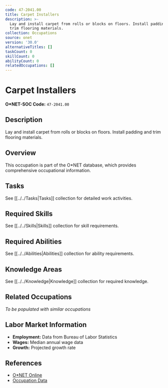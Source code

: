 ```yaml
---
code: 47-2041.00
title: Carpet Installers
description: >-
  Lay and install carpet from rolls or blocks on floors. Install padding and
  trim flooring materials.
collection: Occupations
source: onet
version: '30.0'
alternativeTitles: []
taskCount: 0
skillCount: 0
abilityCount: 0
relatedOccupations: []
---
```

# Carpet Installers

**O*NET-SOC Code:** `47-2041.00`

## Description

Lay and install carpet from rolls or blocks on floors. Install padding and trim flooring materials.

## Overview

This occupation is part of the O*NET database, which provides comprehensive occupational information.

## Tasks

See [[../../Tasks|Tasks]] collection for detailed work activities.

## Required Skills

See [[../../Skills|Skills]] collection for skill requirements.

## Required Abilities

See [[../../Abilities|Abilities]] collection for ability requirements.

## Knowledge Areas

See [[../../Knowledge|Knowledge]] collection for required knowledge.

## Related Occupations

*To be populated with similar occupations*

## Labor Market Information

- **Employment:** Data from Bureau of Labor Statistics
- **Wages:** Median annual wage data
- **Growth:** Projected growth rate

## References

- [O*NET Online](https://www.onetonline.org/link/summary/47-2041.00)
- [Occupation Data](https://www.onetcenter.org/)
